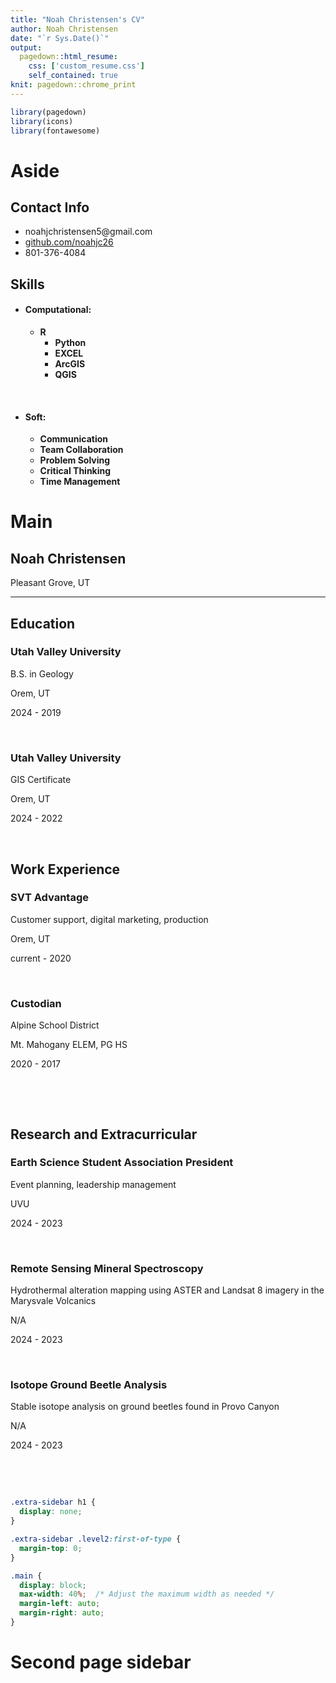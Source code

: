 ```yaml
---
title: "Noah Christensen's CV"
author: Noah Christensen
date: "`r Sys.Date()`"
output:
  pagedown::html_resume:
    css: ['custom_resume.css']
    self_contained: true
knit: pagedown::chrome_print
---
```

```r
library(pagedown)
library(icons)
library(fontawesome)
```

Aside
================================================================================



Contact Info {#contact}
--------------------------------------------------------------------------------

- <i class="fas fa-envelope"></i> noahjchristensen5@gmail.com
- <i class="fab fa-github"></i> [github.com/noahjc26](https://github.com/noahjc26)
- <i class="fas fa-home"></i> 801-376-4084

Skills {#skills}
--------------------------------------------------------------------------------

- #### <i class="fas fa-laptop"></i> Computational:
  - **R**
	- **Python**
	- **EXCEL**
	- **ArcGIS**
	- **QGIS**

<br>

- #### <i class="fas fa-user"></i> Soft:
  - **Communication**
  - **Team Collaboration**
  - **Problem Solving**
  - **Critical Thinking**
  - **Time Management**






Main
================================================================================

Noah Christensen {#title}
--------------------------------------------------------------------------------

Pleasant Grove, UT

--------------------------------------------------------------------------------



Education {data-icon=graduation-cap data-concise=true}
--------------------------------------------------------------------------------

### Utah Valley University

B.S. in Geology

Orem, UT

2024 - 2019

<br>

### Utah Valley University

GIS Certificate

Orem, UT

2024 - 2022

<br>


Work Experience {data-icon=briefcase} 
--------------------------------------------------------------------------------

### SVT Advantage

Customer support, digital marketing, production

Orem, UT

current - 2020


<br>

### Custodian

Alpine School District

Mt. Mahogany ELEM,
PG HS

2020 - 2017

<br>

<br>

Research and Extracurricular {data-icon=chalkboard-teacher}
--------------------------------------------------------------------------------

### Earth Science Student Association President

Event planning, leadership management

UVU

2024 - 2023


<br>

### Remote Sensing Mineral Spectroscopy 

Hydrothermal alteration mapping using ASTER and Landsat 8 imagery in the Marysvale Volcanics

N/A

2024 - 2023

<br>

### Isotope Ground Beetle Analysis

Stable isotope analysis on ground beetles found in Provo Canyon

N/A

2024 - 2023

<br>

<br>


```css

.extra-sidebar h1 {
  display: none;
}

.extra-sidebar .level2:first-of-type {
  margin-top: 0;
}

.main {
  display: block;
  max-width: 40%;  /* Adjust the maximum width as needed */
  margin-left: auto;
  margin-right: auto;
}
```

Second page sidebar {.aside .extra-sidebar}
================================================================================
